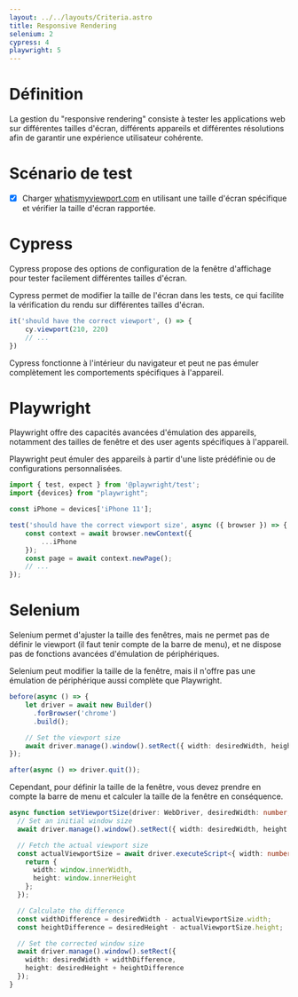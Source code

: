 ```yaml
---
layout: ../../layouts/Criteria.astro
title: Responsive Rendering
selenium: 2
cypress: 4
playwright: 5
---
```



# Définition

La gestion du "responsive rendering" consiste à tester les applications web sur différentes tailles d'écran, différents appareils et différentes résolutions afin de garantir une expérience utilisateur cohérente.

# Scénario de test
- [x] Charger [whatismyviewport.com](https://whatismyviewport.com) en utilisant une taille d'écran spécifique et vérifier la taille d'écran rapportée.

# Cypress

<ThumbUpAlert>
    Cypress propose des options de configuration de la fenêtre d'affichage pour tester facilement différentes tailles d'écran.
</ThumbUpAlert>

Cypress permet de modifier la taille de l'écran dans les tests, ce qui facilite la vérification du rendu sur différentes tailles d'écran.

```ts
it('should have the correct viewport', () => {
    cy.viewport(210, 220)
    // ...
})
```

<ThumbDownAlert>
    Cypress fonctionne à l'intérieur du navigateur et peut ne pas émuler complètement les comportements spécifiques à l'appareil.
</ThumbDownAlert>

# Playwright

<ThumbUpAlert>
    Playwright offre des capacités avancées d'émulation des appareils, notamment des tailles de fenêtre et des user agents spécifiques à l'appareil.
</ThumbUpAlert>

Playwright peut émuler des appareils à partir d'une liste prédéfinie ou de configurations personnalisées.

```ts
import { test, expect } from '@playwright/test';
import {devices} from "playwright";

const iPhone = devices['iPhone 11'];

test('should have the correct viewport size', async ({ browser }) => {
    const context = await browser.newContext({
        ...iPhone
    });
    const page = await context.newPage();
    // ...
});
```

# Selenium

<ThumbDownAlert>
    Selenium permet d'ajuster la taille des fenêtres, mais ne permet pas de définir le viewport (il faut tenir compte de la barre de menu),
    et ne dispose pas de fonctions avancées d'émulation de périphériques.
</ThumbDownAlert>

Selenium peut modifier la taille de la fenêtre, mais il n'offre pas une émulation de périphérique aussi complète que Playwright.

```ts
before(async () => {
    let driver = await new Builder()
      .forBrowser('chrome')
      .build();

    // Set the viewport size
    await driver.manage().window().setRect({ width: desiredWidth, height: desiredHeight });
});

after(async () => driver.quit());
```

Cependant, pour définir la taille de la fenêtre, vous devez prendre en compte la barre de menu et calculer la taille de la fenêtre en conséquence.

```ts
async function setViewportSize(driver: WebDriver, desiredWidth: number, desiredHeight: number) {
  // Set an initial window size
  await driver.manage().window().setRect({ width: desiredWidth, height: desiredHeight });

  // Fetch the actual viewport size
  const actualViewportSize = await driver.executeScript<{ width: number, height: number }>(() => {
    return {
      width: window.innerWidth,
      height: window.innerHeight
    };
  });

  // Calculate the difference
  const widthDifference = desiredWidth - actualViewportSize.width;
  const heightDifference = desiredHeight - actualViewportSize.height;

  // Set the corrected window size
  await driver.manage().window().setRect({
    width: desiredWidth + widthDifference,
    height: desiredHeight + heightDifference
  });
}
```
